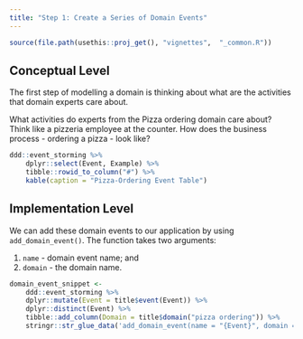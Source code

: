 ---
title: "Step 1: Create a Series of Domain Events"
---

```{r, include = FALSE}
source(file.path(usethis::proj_get(), "vignettes",  "_common.R"))
```

## Conceptual Level

The first step of modelling a domain is thinking about what are the activities that domain experts care about.

What activities do experts from the Pizza ordering domain care about? Think like a pizzeria employee at the counter. How does the business process - ordering a pizza - look like?

```{r domain-event-table}
ddd::event_storming %>% 
    dplyr::select(Event, Example) %>% 
    tibble::rowid_to_column("#") %>% 
    kable(caption = "Pizza-Ordering Event Table")
```

## Implementation Level

We can add these domain events to our application by using `add_domain_event()`. The function takes two arguments:

(1) `name` - domain event name; and
(2) `domain` - the domain name.

```{r domain-event-code}
domain_event_snippet <- 
    ddd::event_storming %>% 
    dplyr::mutate(Event = title$event(Event)) %>% 
    dplyr::distinct(Event) %>% 
    tibble::add_column(Domain = title$domain("pizza ordering")) %>% 
    stringr::str_glue_data('add_domain_event(name = "{Event}", domain = "{Domain}")')
```

```{r code=domain_event_snippet, eval=FALSE, echo=TRUE}
```

